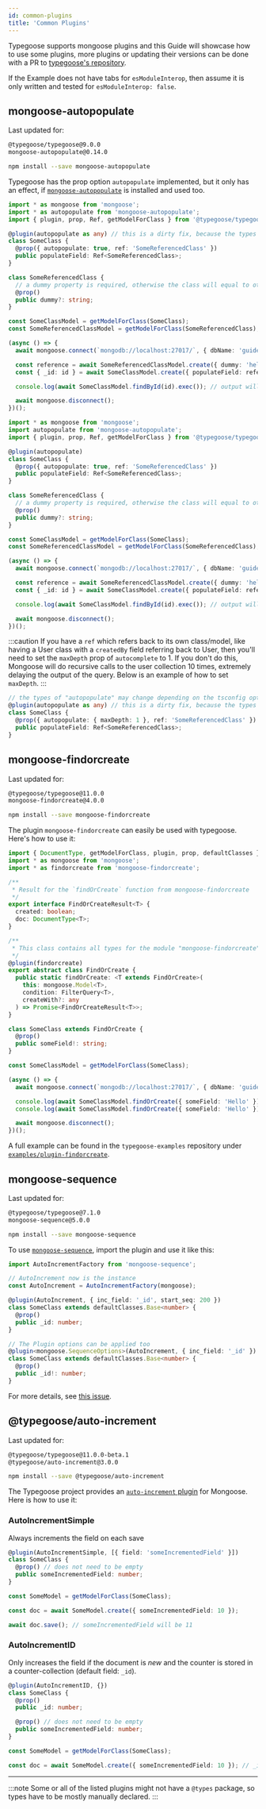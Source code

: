 ```yaml
---
id: common-plugins
title: 'Common Plugins'
---
```


<!--MDX Import section-->


<!--END MDX Import section-->

Typegoose supports mongoose plugins and this Guide will showcase how to use some plugins, more plugins or updating their versions can be done with a PR to [typegoose's repository](https://github.com/typegoose/typegoose).

If the Example does not have tabs for `esModuleInterop`, then assume it is only written and tested for `esModuleInterop: false`.

## mongoose-autopopulate

Last updated for:

```txt
@typegoose/typegoose@9.0.0
mongoose-autopopulate@0.14.0
```

```bash npm2yarn
npm install --save mongoose-autopopulate
```

Typegoose has the prop option `autopopulate` implemented, but it only has an effect, if [`mongoose-autopopulate`](https://github.com/mongodb-js/mongoose-autopopulate) is installed and used too.

<Tabs groupId="esModuleInterop">
  <TabItem value="esModuleInterop-false" label="esModuleInterop: false" default>

```ts
import * as mongoose from 'mongoose';
import * as autopopulate from 'mongoose-autopopulate';
import { plugin, prop, Ref, getModelForClass } from '@typegoose/typegoose';

@plugin(autopopulate as any) // this is a dirty fix, because the types of this plugin don't work with "esModuleInterop: false"
class SomeClass {
  @prop({ autopopulate: true, ref: 'SomeReferencedClass' })
  public populateField: Ref<SomeReferencedClass>;
}

class SomeReferencedClass {
  // a dummy property is required, otherwise the class will equal to others
  @prop()
  public dummy?: string;
}

const SomeClassModel = getModelForClass(SomeClass);
const SomeReferencedClassModel = getModelForClass(SomeReferencedClass);

(async () => {
  await mongoose.connect(`mongodb://localhost:27017/`, { dbName: 'guides' });

  const reference = await SomeReferencedClassModel.create({ dummy: 'hello' });
  const { _id: id } = await SomeClassModel.create({ populateField: reference } as SomeClass);

  console.log(await SomeClassModel.findById(id).exec()); // output will be populated

  await mongoose.disconnect();
})();
```

  </TabItem>
  <TabItem value="esModuleInterop-true" label="esModuleInterop: true">

```ts
import * as mongoose from 'mongoose';
import autopopulate from 'mongoose-autopopulate';
import { plugin, prop, Ref, getModelForClass } from '@typegoose/typegoose';

@plugin(autopopulate)
class SomeClass {
  @prop({ autopopulate: true, ref: 'SomeReferencedClass' })
  public populateField: Ref<SomeReferencedClass>;
}

class SomeReferencedClass {
  // a dummy property is required, otherwise the class will equal to others
  @prop()
  public dummy?: string;
}

const SomeClassModel = getModelForClass(SomeClass);
const SomeReferencedClassModel = getModelForClass(SomeReferencedClass);

(async () => {
  await mongoose.connect(`mongodb://localhost:27017/`, { dbName: 'guides' });

  const reference = await SomeReferencedClassModel.create({ dummy: 'hello' });
  const { _id: id } = await SomeClassModel.create({ populateField: reference } as SomeClass);

  console.log(await SomeClassModel.findById(id).exec()); // output will be populated

  await mongoose.disconnect();
})();
```

  </TabItem>
</Tabs>

:::caution
If you have a `ref` which refers back to its own class/model, like having a User class with a `createdBy` field referring back to User, then you'll need to set the `maxDepth` prop of `autocomplete` to 1. If you don't do this, Mongoose will do recursive calls to
the user collection 10 times, extremely delaying the output of the query. Below is an example of how to set `maxDepth`.
:::

```ts
// the types of "autopopulate" may change depending on the tsconfig option "esModuleInterop"
@plugin(autopopulate as any) // this is a dirty fix, because the types of this plugin don't work
class SomeClass {
  @prop({ autopopulate: { maxDepth: 1 }, ref: 'SomeReferencedClass' })
  public populateField: Ref<SomeReferencedClass>;
}
```

## mongoose-findorcreate

Last updated for:

```txt
@typegoose/typegoose@11.0.0
mongoose-findorcreate@4.0.0
```

```bash npm2yarn
npm install --save mongoose-findorcreate
```

The plugin `mongoose-findorcreate` can easily be used with typegoose. Here's how to use it:

```ts
import { DocumentType, getModelForClass, plugin, prop, defaultClasses } from '@typegoose/typegoose';
import * as mongoose from 'mongoose';
import * as findorcreate from 'mongoose-findorcreate';

/**
 * Result for the `findOrCreate` function from mongoose-findorcreate
 */
export interface FindOrCreateResult<T> {
  created: boolean;
  doc: DocumentType<T>;
}

/**
 * This class contains all types for the module "mongoose-findorcreate", adjusted for typegoose
 */
@plugin(findorcreate)
export abstract class FindOrCreate {
  public static findOrCreate: <T extends FindOrCreate>(
    this: mongoose.Model<T>,
    condition: FilterQuery<T>,
    createWith?: any
  ) => Promise<FindOrCreateResult<T>>;
}

class SomeClass extends FindOrCreate {
  @prop()
  public someField!: string;
}

const SomeClassModel = getModelForClass(SomeClass);

(async () => {
  await mongoose.connect(`mongodb://localhost:27017/`, { dbName: 'guides' });

  console.log(await SomeClassModel.findOrCreate({ someField: 'Hello' }));
  console.log(await SomeClassModel.findOrCreate({ someField: 'Hello' })); // both will give the same output

  await mongoose.disconnect();
})();
```

A full example can be found in the `typegoose-examples` repository under [`examples/plugin-findorcreate`](https://github.com/typegoose/typegoose-examples/tree/master/examples/plugin-findorcreate).

## mongoose-sequence

Last updated for:

```txt
@typegoose/typegoose@7.1.0
mongoose-sequence@5.0.0
```

```bash npm2yarn
npm install --save mongoose-sequence
```

To use [`mongoose-sequence`](https://github.com/ramiel/mongoose-sequence), import the plugin and use it like this:

```ts
import AutoIncrementFactory from 'mongoose-sequence';

// AutoIncrement now is the instance
const AutoIncrement = AutoIncrementFactory(mongoose);

@plugin(AutoIncrement, { inc_field: '_id', start_seq: 200 })
class SomeClass extends defaultClasses.Base<number> {
  @prop()
  public _id: number;
}

// The Plugin options can be applied too
@plugin<mongoose.SequenceOptions>(AutoIncrement, { inc_field: '_id' }) // Note: "start_seq" is not in the "SequenceOptions" type
class SomeClass extends defaultClasses.Base<number> {
  @prop()
  public _id!: number;
}
```

For more details, see [this issue](https://github.com/ramiel/mongoose-sequence/issues/83).

## @typegoose/auto-increment

Last updated for:

```txt
@typegoose/typegoose@11.0.0-beta.1
@typegoose/auto-increment@3.0.0
```

```bash npm2yarn
npm install --save @typegoose/auto-increment
```

The Typegoose project provides an [`auto-increment` plugin](https://github.com/typegoose/auto-increment) for Mongoose. Here is how to use it:

### AutoIncrementSimple

Always increments the field on each save

```ts
@plugin(AutoIncrementSimple, [{ field: 'someIncrementedField' }])
class SomeClass {
  @prop() // does not need to be empty
  public someIncrementedField: number;
}

const SomeModel = getModelForClass(SomeClass);

const doc = await SomeModel.create({ someIncrementedField: 10 });

await doc.save(); // someIncrementedField will be 11
```

### AutoIncrementID

Only increases the field if the document is *new* and the counter is stored in a counter-collection (default field: `_id`).

```ts
@plugin(AutoIncrementID, {})
class SomeClass {
  @prop()
  public _id: number;

  @prop() // does not need to be empty
  public someIncrementedField: number;
}

const SomeModel = getModelForClass(SomeClass);

const doc = await SomeModel.create({ someIncrementedField: 10 }); // _id will be 1
```

---

:::note
Some or all of the listed plugins might not have a `@types` package, so types have to be mostly manually declared.
:::
